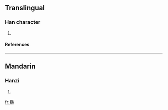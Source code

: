 ==Translingual==
===Han character===
{{Han char|rn=75|rad=木|as=10|sn=14|four=4893<sub>7</sub>|canj=木廿X金 (DTXC)}}
# {{defn|Han|sort=木10}}
====References====
{{Han ref|kx=0546.110|dkj=15321|dj=0934.030|hdz=21265.040|uh=69CF|ud=27087|bh=E256|bd=57942}}

----
==Mandarin==
===Hanzi===
{{cmn-hanzi|pin=[[chù]] ([[chu4]]), [[qiǎn]] ([[qian3]])|wg=ch'u<sup>4</sup>, ch'ien<sup>3</sup>}}
# {{defn|Mandarin}}

[[fr:槏]]